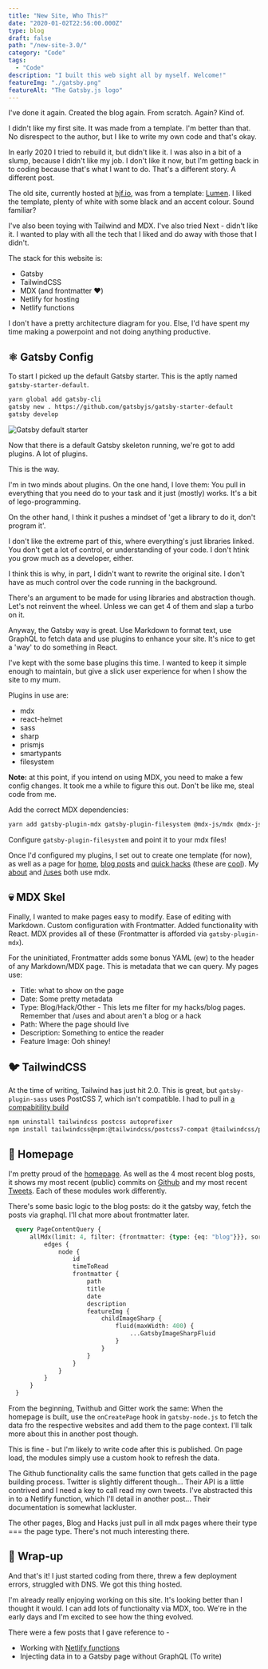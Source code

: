 ```yaml
---
title: "New Site, Who This?"
date: "2020-01-02T22:56:00.000Z"
type: blog
draft: false
path: "/new-site-3.0/"
category: "Code"
tags:
  - "Code"
description: "I built this web sight all by myself. Welcome!"
featureImg: "./gatsby.png"
featureAlt: "The Gatsby.js logo"
---
```


I've done it again. Created the blog again. From scratch. Again? Kind of.

I didn't like my first site. It was made from a template. I'm better than that. No disrespect to the author, but I like to write my own code and that's okay.

In early 2020 I tried to rebuild it, but didn't like it. I was also in a bit of a slump, because I didn't like my job. I don't like it now, but I'm getting back in to coding because that's what I want to do. That's a different story. A different post.

The old site, currently hosted at [hjf.io](https://hjf.io), was from a template: [Lumen](https://www.gatsbyjs.com/starters/alxshelepenok/gatsby-starter-lumen). I liked the template, plenty of white with some black and an accent colour. Sound familiar?

I've also been toying with Tailwind and MDX. I've also tried Next - didn't like it. I wanted to play with all the tech that I liked and do away with those that I didn't. 

The stack for this website is:
* Gatsby
* TailwindCSS
* MDX (and frontmatter ❤️)
* Netlify for hosting
* Netlify functions

I don't have a pretty architecture diagram for you. Else, I'd have spent my time making a powerpoint and not doing anything productive.


## ⚛️ Gatsby Config

To start I picked up the default Gatsby starter. This is the aptly named `gatsby-starter-default`.

```bash
yarn global add gatsby-cli
gatsby new . https://github.com/gatsbyjs/gatsby-starter-default
gatsby develop
```

![Gatsby default starter](./gatsby-default-starter.png)

Now that there is a default Gatsby skeleton running, we're got to add plugins. A lot of plugins. 

This is the way.

I'm in two minds about plugins. On the one hand, I love them: You pull in everything that you need do to your task and it just (mostly) works. It's a bit of lego-programming. 

On the other hand, I think it pushes a mindset of 'get a library to do it, don't program it'. 

I don't like the extreme part of this, where everything's just libraries linked. You don't get a lot of control, or understanding of your code. I don't htink you grow much as a developer, either.

I think this is why, in part, I didn't want to rewrite the original site. I don't have as much control over the code running in the background. 

There's an argument to be made for using libraries and abstraction though. Let's not reinvent the wheel. Unless we can get 4 of them and slap a turbo on it.

Anyway, the Gatsby way is great. Use Markdown to format text, use GraphQL to fetch data and use plugins to enhance your site. It's nice to get a 'way' to do something in React.

I've kept with the some base plugins this time. I wanted to keep it simple enough to maintain, but give a slick user experience for when I show the site to my mum. 

Plugins in use are:
* mdx
* react-helmet
* sass
* sharp
* prismjs
* smartypants
* filesystem

**Note:** at this point, if you intend on using MDX, you need to make a few config changes. It took me a while to figure this out. Don't be like me, steal code from me.

Add the correct MDX dependencies:

```bash
yarn add gatsby-plugin-mdx gatsby-plugin-filesystem @mdx-js/mdx @mdx-js/react
```

Configure `gatsby-plugin-filesystem` and point it to your mdx files!

Once I'd configured my plugins, I set out to create one template (for now), as well as a page for [home](/), [blog posts](/blog) and [quick hacks](/hacks) (these are [cool](/hacks)). My [about](/about) and [/uses](/uses) both use mdx.

## 💀 MDX Skel

Finally, I wanted to make pages easy to modify. Ease of editing with Markdown. Custom configuration with Frontmatter. Added functionality with React. MDX provides all of these (Frontmatter is afforded via `gatsby-plugin-mdx`).

For the uninitiated, Frontmatter adds some bonus YAML (ew) to the header of any Markdown/MDX page. This is metadata that we can query. My pages use:
* Title: what to show on the page
* Date: Some pretty metadata 
* Type: Blog/Hack/Other - This lets me filter for my hacks/blog pages. Remember that /uses and about aren't a blog or a hack
* Path: Where the page should live
* Description: Something to entice the reader
* Feature Image: Ooh shiney!


## 🐦 TailwindCSS 

At the time of writing, Tailwind has just hit 2.0. This is great, but `gatsby-plugin-sass` uses PostCSS 7, which isn't compatible. I had to pull in [a compabitility build](https://tailwindcss.com/docs/installation#post-css-7-compatibility-build)

```bash
npm uninstall tailwindcss postcss autoprefixer
npm install tailwindcss@npm:@tailwindcss/postcss7-compat @tailwindcss/postcss7-compat postcss@^7 autoprefixer@^9
```

## 🏡 Homepage
I'm pretty proud of the [homepage](/). As well as the 4 most recent blog posts, it shows my most recent (public) commits on [Github](https://github.com/hjfitz) and my most recent [Tweets](https://twitter.com/__hjf). Each of these modules work differently.

There's some basic logic to the blog posts: do it the gatsby way, fetch the posts via graphql. I'll chat more about frontmatter later.

```graphql
  query PageContentQuery {
      allMdx(limit: 4, filter: {frontmatter: {type: {eq: "blog"}}}, sort: {fields: frontmatter___date, order: DESC}) {
          edges {
              node {
                  id
                  timeToRead
                  frontmatter {
                      path
                      title
                      date
                      description
                      featureImg {
                          childImageSharp {
                              fluid(maxWidth: 400) {
                                  ...GatsbyImageSharpFluid
                              }
                          }
                      }
                  }
              }
          }
      }
  }
```

From the beginning, Twithub and Gitter work the same: When the homepage is built, use the `onCreatePage` hook in `gatsby-node.js` to fetch the data fro the respective websites and add them to the page context. I'll talk more about this in another post though.

This is fine - but I'm likely to write code after this is published. On page load, the modules simply use a custom hook to refresh the data. 

The Github functionality calls the same function that gets called in the page building process. Twitter is slightly different though... Their API is a little contrived and I need a key to call read my own tweets. I've abstracted this in to a Netlify function, which I'll detail in another post... Their documentation is somewhat lackluster.

The other pages, Blog and Hacks just pull in all mdx pages where their type === the page type. There's not much interesting there.

## 🎁 Wrap-up

And that's it! I just started coding from there, threw a few deployment errors, struggled with DNS. We got this thing hosted.

I'm already really enjoying working on this site. It's looking better than I thought it would. I can add lots of functionalty via MDX, too. We're in the early days and I'm excited to see how the thing evolved.

There were a few posts that I gave reference to - 

* Working with [Netlify functions](/netlify-functions/)
* Injecting data in to a Gatsby page without GraphQL (To write)

